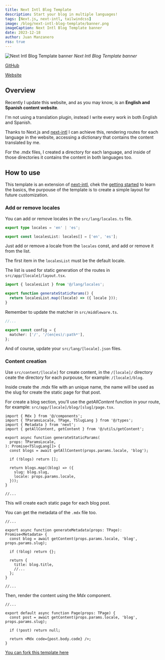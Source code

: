 ```yaml
---
title: Next Intl Blog Template
description: Start your blog in multiple languages!
tags: [Next.js, next-intl, tailwindcss]
image: /blog/next-intl-blog-template/banner.png
imageCaption: Next Intl Blog Template banner
date: 2023-12-18
author: Juan Manzanero
rss: true
---
```


![Next Intl Blog Template banner](@/assets/blog/next-intl-blog-template/banner.png)
_Next Intl Blog Template banner_

[GitHub](https://github.com/juanmanzanero-com/next-intl-blog-template)

[Website](https://next-intl-blog-template.vercel.app/en)

## Overview

Recently I update this website, and as you may know, is an **English and Spanish
content website**.

I'm not using a translation plugin, instead I write every work in both English
and Spanish.

Thanks to Next.js and [next-intl](https://next-intl-docs.vercel.app/) I can
achieve this, rendering routes for each language in the website, accessing a
dictionary that contains the content translated by me.

For the .mdx files, I created a directory for each language, and inside of those
directories it contains the content in both languages too.

## How to use

This template is an extension of
[next-intl](https://next-intl-docs.vercel.app/), chek the
[getting started](https://next-intl-docs.vercel.app/docs/getting-started) to
learn the basics, the purpouse of the template is to create a simple layout for
future customization.

### Add or remove locales

You can add or remove locales in the `src/lang/locales.ts` file.

```ts title="src/lang/locales.ts"
export type locales = 'en' | 'es';

export const localesList: locales[] = ['en', 'es'];
```

Just add or remove a locale from the `locales` const, and add or remove it from
the list.

The first item in the `localesList` must be the default locale.

The list is used for static generation of the routes in
`src/app/[locale]/layout.tsx`.

```ts title="src/app/[locale]/layout.tsx"
import { localesList } from '@/lang/locales';

export function generateStaticParams() {
  return localesList.map((locale) => ({ locale }));
}
```

Remember to update the matcher in `src/middleware.ts`.

```ts title="src/middleware.ts"
//...

export const config = {
  matcher: ['/', '/(en|es)/:path*'],
};
```

And of course, update your `src/lang/[locale].json` files.

### Content creation

Use `src/content/[locale]` for create content, in the `/[locale]/` directory
ceate the directory for each purpouse, for example: `/[locale]/blog`.

Inside create the .mdx file with an unique name, the name will be used as the
slug for create the static page for that post.

For create a blog section, you'll use the _getAllContent_ function in your
route, for example: `src/app/[locale]/blog/[slug]/page.tsx`.

```tsx title="src/app/[locale]/blog/[slug]/page.tsx"
import { Mdx } from '@/components';
import { TParamsLocale, TPage, TSlugLang } from '@/types';
import { Metadata } from 'next';
import { getAllContent, getContent } from '@/utils/getContent';

export async function generateStaticParams(
  props: TParamsLocale,
): Promise<TSlugLang[]> {
  const blogs = await getAllContent(props.params.locale, 'blog');

  if (!blogs) return [];

  return blogs.map((blog) => ({
    slug: blog.slug,
    locale: props.params.locale,
  }));
}

//...
```

This will create each static page for each blog post.

You can get the metadata of the `.mdx` file too.

```tsx title="src/app/[locale]/blog/[slug]/page.tsx"
//...

export async function generateMetadata(props: TPage): Promise<Metadata> {
  const blog = await getContent(props.params.locale, 'blog', props.params.slug);

  if (!blog) return {};

  return {
    title: blog.title,
    //...
  };
}

//...
```

Then, render the content using the _Mdx_ component.

```tsx title="src/app/[locale]/blog/[slug]/page.tsx"
//...

export default async function Page(props: TPage) {
  const post = await getContent(props.params.locale, 'blog', props.params.slug);

  if (!post) return null;

  return <Mdx code={post.body.code} />;
}
```

[You can fork this template here](https://github.com/juanmanzanero-com/next-intl-blog-template)
